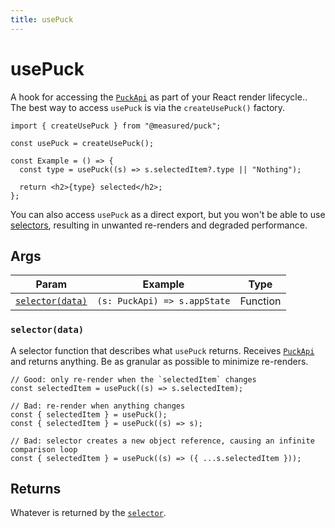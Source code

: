 ```yaml
---
title: usePuck
---
```


# usePuck

A hook for accessing the [`PuckApi`](/docs/api-reference/puck-api) as part of your React render lifecycle.. The best way to access `usePuck` is via the `createUsePuck()` factory.

```tsx showLineNumbers copy
import { createUsePuck } from "@measured/puck";

const usePuck = createUsePuck();

const Example = () => {
  const type = usePuck((s) => s.selectedItem?.type || "Nothing");

  return <h2>{type} selected</h2>;
};
```

You can also access `usePuck` as a direct export, but you won't be able to use [selectors](#selectordata), resulting in unwanted re-renders and degraded performance.

## Args

| Param                             | Example                      | Type     |
| --------------------------------- | ---------------------------- | -------- |
| [`selector(data)`](#selectordata) | `(s: PuckApi) => s.appState` | Function |

### `selector(data)`

A selector function that describes what `usePuck` returns. Receives [`PuckApi`](/docs/api-reference/puck-api) and returns anything. Be as granular as possible to minimize re-renders.

```tsx showLineNumbers copy
// Good: only re-render when the `selectedItem` changes
const selectedItem = usePuck((s) => s.selectedItem);

// Bad: re-render when anything changes
const { selectedItem } = usePuck();
const { selectedItem } = usePuck((s) => s);

// Bad: selector creates a new object reference, causing an infinite comparison loop
const { selectedItem } = usePuck((s) => ({ ...s.selectedItem }));
```

## Returns

Whatever is returned by the [`selector`](#selectordata).
